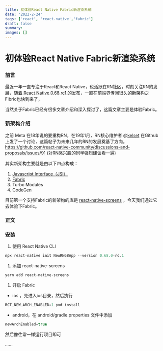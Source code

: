 ```yaml
---
title: 初体验React Native Fabric新渲染系统
date: '2022-2-24'
tags: ['react', 'react-native','fabric']
draft: false
summary:
images: []
---
```


# 初体验React Native Fabric新渲染系统

### 前言

最近一年一直专注于React和React Native，也活跃在RN社区，时刻关注RN的发展，[随着 React Native 0.68 rc1 的发布](https://reactnative.dev/blog/2022/01/21/react-native-h2-2021-recap#the-new-architecture-rollout-and-releases)，一直在前端界传闻很久的新架构之Fibric也快到来了，

当然关于Fabric已经有很多文章介绍和深入探讨了，这篇文章主要是体验Fabric。

### 新架构介绍

之前 Meta 在18年说的要重构RN，在19年1月，RN核心维护者 @[kelset](https://github.com/kelset) 在Github上发了一个讨论，这篇帖子为未来几年的RN的发展奠基了方向。https://github.com/react-native-community/discussions-and-proposals/issues/91 (对RN感兴趣的同学强烈建议看一遍)

其实新架构主要就是由以下四点构成：

1. [Javascript Interface（JSI）](https://reactnative.dev/docs/architecture-glossary#javascript-interfaces-jsi)
2. [Fabric](https://reactnative.dev/docs/fabric-renderer)
3. Turbo Modules
4. [CodeGen](https://github.com/facebook/react-native/tree/HEAD/packages/react-native-codegen)

目前第一个支持Fabric的新架构的库是 [react-native-screens](https://github.com/software-mansion/react-native-screens) ，今天我们通过它去体验下Fabric。

### 正文

### 安装

1. 使用 React Native CLI

```jsx
npx react-native init NewRN68App --version 0.68.0-rc.1
```

1. 添加 react-native-screens

```jsx
yarn add react-native-screens
```

1. 开启 Fabric
- ios ，先进入ios目录，然后执行

```jsx
RCT_NEW_ARCH_ENABLED=1 pod install
```

- android，在 android/gradle.properties 文件中添加

```jsx
newArchEnabled=true
```

然后像往常一样运行项目即可

......